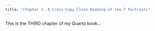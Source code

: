 ```yaml
---
title: "Chapter 3. A Cross-Copy Close Reading of the T Portraits"
---
```


This is the THIRD chapter of my Quarto book...